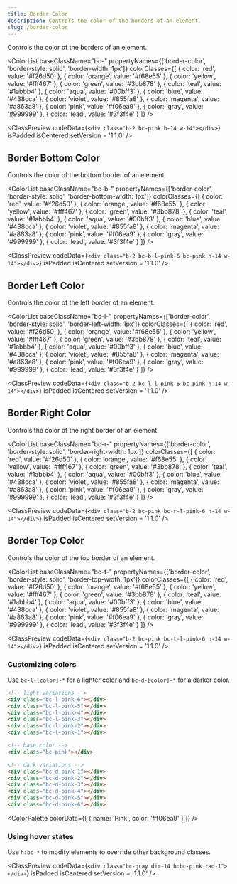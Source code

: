 ```yaml
---
title: Border Color
description: Controls the color of the borders of an element.
slug: /border-color
---
```



Controls the color of the borders of an element.

<ColorList 
  baseClassName="bc-" 
  propertyNames={['border-color', 'border-style: solid', 'border-width: 1px']} 
  colorClasses={[
    { color: 'red', value: '#f26d50' },
    { color: 'orange', value: '#f68e55' },
    { color: 'yellow', value: '#fff467' },
    { color: 'green', value: '#3bb878' },
    { color: 'teal', value: '#1abbb4' },
    { color: 'aqua', value: '#00bff3' },
    { color: 'blue', value: '#438cca' },
    { color: 'violet', value: '#855fa8' },
    { color: 'magenta', value: '#a863a8' },
    { color: 'pink', value: '#f06ea9' },
    { color: 'gray', value: '#999999' },
    { color: 'lead', value: '#3f3f4e' }
  ]}
/>

<ClassPreview
  codeData={`<div class="b-2 bc-pink h-14 w-14"></div>`}
  isPadded
  isCentered
  setVersion = '1.1.0'
/>

## Border Bottom Color

Controls the color of the bottom border of an element.

<ColorList 
  baseClassName="bc-b-" 
  propertyNames={['border-color', 'border-style: solid', 'border-bottom-width: 1px']} 
  colorClasses={[
    { color: 'red', value: '#f26d50' },
    { color: 'orange', value: '#f68e55' },
    { color: 'yellow', value: '#fff467' },
    { color: 'green', value: '#3bb878' },
    { color: 'teal', value: '#1abbb4' },
    { color: 'aqua', value: '#00bff3' },
    { color: 'blue', value: '#438cca' },
    { color: 'violet', value: '#855fa8' },
    { color: 'magenta', value: '#a863a8' },
    { color: 'pink', value: '#f06ea9' },
    { color: 'gray', value: '#999999' },
    { color: 'lead', value: '#3f3f4e' }
  ]}
/>

<ClassPreview
  codeData={`<div class="b-2 bc-b-l-pink-6 bc-pink h-14 w-14"></div>`}
  isPadded
  isCentered
  setVersion = '1.1.0'
/>

## Border Left Color

Controls the color of the left border of an element.

<ColorList 
  baseClassName="bc-l-" 
  propertyNames={['border-color', 'border-style: solid', 'border-left-width: 1px']} 
  colorClasses={[
    { color: 'red', value: '#f26d50' },
    { color: 'orange', value: '#f68e55' },
    { color: 'yellow', value: '#fff467' },
    { color: 'green', value: '#3bb878' },
    { color: 'teal', value: '#1abbb4' },
    { color: 'aqua', value: '#00bff3' },
    { color: 'blue', value: '#438cca' },
    { color: 'violet', value: '#855fa8' },
    { color: 'magenta', value: '#a863a8' },
    { color: 'pink', value: '#f06ea9' },
    { color: 'gray', value: '#999999' },
    { color: 'lead', value: '#3f3f4e' }
  ]}
/>

<ClassPreview
  codeData={`<div class="b-2 bc-l-l-pink-6 bc-pink h-14 w-14"></div>`}
  isPadded
  isCentered
  setVersion = '1.1.0'
/>

## Border Right Color

Controls the color of the right border of an element.

<ColorList 
  baseClassName="bc-r-" 
  propertyNames={['border-color', 'border-style: solid', 'border-right-width: 1px']} 
  colorClasses={[
    { color: 'red', value: '#f26d50' },
    { color: 'orange', value: '#f68e55' },
    { color: 'yellow', value: '#fff467' },
    { color: 'green', value: '#3bb878' },
    { color: 'teal', value: '#1abbb4' },
    { color: 'aqua', value: '#00bff3' },
    { color: 'blue', value: '#438cca' },
    { color: 'violet', value: '#855fa8' },
    { color: 'magenta', value: '#a863a8' },
    { color: 'pink', value: '#f06ea9' },
    { color: 'gray', value: '#999999' },
    { color: 'lead', value: '#3f3f4e' }
  ]}
/>
<br />

<ClassPreview
  codeData={`<div class="b-2 bc-pink bc-r-l-pink-6 h-14 w-14"></div>`}
  isPadded
  isCentered
  setVersion = '1.1.0'
/>

## Border Top Color

Controls the color of the top border of an element.

<ColorList 
  baseClassName="bc-t-" 
  propertyNames={['border-color', 'border-style: solid', 'border-top-width: 1px']} 
  colorClasses={[
    { color: 'red', value: '#f26d50' },
    { color: 'orange', value: '#f68e55' },
    { color: 'yellow', value: '#fff467' },
    { color: 'green', value: '#3bb878' },
    { color: 'teal', value: '#1abbb4' },
    { color: 'aqua', value: '#00bff3' },
    { color: 'blue', value: '#438cca' },
    { color: 'violet', value: '#855fa8' },
    { color: 'magenta', value: '#a863a8' },
    { color: 'pink', value: '#f06ea9' },
    { color: 'gray', value: '#999999' },
    { color: 'lead', value: '#3f3f4e' }
  ]}
/>

<ClassPreview
  codeData={`<div class="b-2 bc-pink bc-t-l-pink-6 h-14 w-14"></div>`}
  isPadded
  isCentered
  setVersion = '1.1.0'
/>

### Customizing colors

Use `bc-l-[color]-*` for a lighter color and `bc-d-[color]-*` for a darker color.

```html
<!-- light variations -->
<div class="bc-l-pink-6"></div>
<div class="bc-l-pink-5"></div>
<div class="bc-l-pink-4"></div>
<div class="bc-l-pink-3"></div>
<div class="bc-l-pink-2"></div>
<div class="bc-l-pink-1"></div>

<!-- base color -->
<div class="bc-pink"></div>

<!-- dark variations -->
<div class="bc-d-pink-1"></div>
<div class="bc-d-pink-2"></div>
<div class="bc-d-pink-3"></div>
<div class="bc-d-pink-4"></div>
<div class="bc-d-pink-5"></div>
<div class="bc-d-pink-6"></div>
```

<ColorPalette
  colorData={[
    {
      name: 'Pink',
      color: '#f06ea9'
    }
  ]}
/>

### Using hover states

Use `h:bc-*` to modify elements to override other background classes.

<ClassPreview
  codeData={`<div class="bc-gray dim-14 h:bc-pink rad-1"></div>`}
  isPadded
  isCentered
  setVersion = '1.1.0'
/>